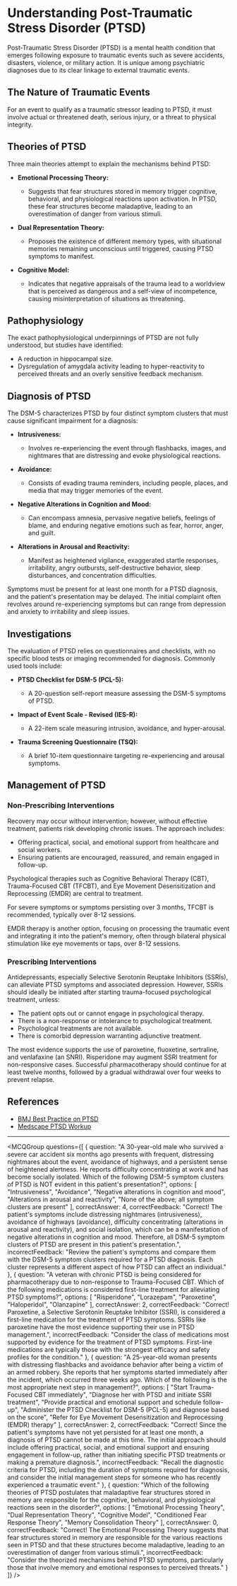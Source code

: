 
# Understanding Post-Traumatic Stress Disorder (PTSD)

Post-Traumatic Stress Disorder (PTSD) is a mental health condition that emerges following exposure to traumatic events such as severe accidents, disasters, violence, or military action. It is unique among psychiatric diagnoses due to its clear linkage to external traumatic events.

## The Nature of Traumatic Events

For an event to qualify as a traumatic stressor leading to PTSD, it must involve actual or threatened death, serious injury, or a threat to physical integrity.

## Theories of PTSD

Three main theories attempt to explain the mechanisms behind PTSD:

- **Emotional Processing Theory:** 
  - Suggests that fear structures stored in memory trigger cognitive, behavioral, and physiological reactions upon activation. In PTSD, these fear structures become maladaptive, leading to an overestimation of danger from various stimuli.

- **Dual Representation Theory:**
  - Proposes the existence of different memory types, with situational memories remaining unconscious until triggered, causing PTSD symptoms to manifest.

- **Cognitive Model:**
  - Indicates that negative appraisals of the trauma lead to a worldview that is perceived as dangerous and a self-view of incompetence, causing misinterpretation of situations as threatening.

## Pathophysiology

The exact pathophysiological underpinnings of PTSD are not fully understood, but studies have identified:

- A reduction in hippocampal size.
- Dysregulation of amygdala activity leading to hyper-reactivity to perceived threats and an overly sensitive feedback mechanism.

## Diagnosis of PTSD

The DSM-5 characterizes PTSD by four distinct symptom clusters that must cause significant impairment for a diagnosis:

- **Intrusiveness:**
  - Involves re-experiencing the event through flashbacks, images, and nightmares that are distressing and evoke physiological reactions.

- **Avoidance:**
  - Consists of evading trauma reminders, including people, places, and media that may trigger memories of the event.

- **Negative Alterations in Cognition and Mood:**
  - Can encompass amnesia, pervasive negative beliefs, feelings of blame, and enduring negative emotions such as fear, horror, anger, and guilt.

- **Alterations in Arousal and Reactivity:**
  - Manifest as heightened vigilance, exaggerated startle responses, irritability, angry outbursts, self-destructive behavior, sleep disturbances, and concentration difficulties.

Symptoms must be present for at least one month for a PTSD diagnosis, and the patient's presentation may be delayed. The initial complaint often revolves around re-experiencing symptoms but can range from depression and anxiety to irritability and sleep issues.

## Investigations

The evaluation of PTSD relies on questionnaires and checklists, with no specific blood tests or imaging recommended for diagnosis. Commonly used tools include:

- **PTSD Checklist for DSM-5 (PCL-5):**
  - A 20-question self-report measure assessing the DSM-5 symptoms of PTSD.

- **Impact of Event Scale - Revised (IES-R):**
  - A 22-item scale measuring intrusion, avoidance, and hyper-arousal.

- **Trauma Screening Questionnaire (TSQ):**
  - A brief 10-item questionnaire targeting re-experiencing and arousal symptoms.

## Management of PTSD

### Non-Prescribing Interventions

Recovery may occur without intervention; however, without effective treatment, patients risk developing chronic issues. The approach includes:

- Offering practical, social, and emotional support from healthcare and social workers.
- Ensuring patients are encouraged, reassured, and remain engaged in follow-up.

Psychological therapies such as Cognitive Behavioral Therapy (CBT), Trauma-Focused CBT (TFCBT), and Eye Movement Desensitization and Reprocessing (EMDR) are central to treatment.

For severe symptoms or symptoms persisting over 3 months, TFCBT is recommended, typically over 8-12 sessions.

EMDR therapy is another option, focusing on processing the traumatic event and integrating it into the patient's memory, often through bilateral physical stimulation like eye movements or taps, over 8-12 sessions.

### Prescribing Interventions

Antidepressants, especially Selective Serotonin Reuptake Inhibitors (SSRIs), can alleviate PTSD symptoms and associated depression. However, SSRIs should ideally be initiated after starting trauma-focused psychological treatment, unless:

- The patient opts out or cannot engage in psychological therapy.
- There is a non-response or intolerance to psychological treatment.
- Psychological treatments are not available.
- There is comorbid depression warranting adjunctive treatment.

The most evidence supports the use of paroxetine, fluoxetine, sertraline, and venlafaxine (an SNRI). Risperidone may augment SSRI treatment for non-responsive cases. Successful pharmacotherapy should continue for at least twelve months, followed by a gradual withdrawal over four weeks to prevent relapse.

## References

- [BMJ Best Practice on PTSD](https://bestpractice.bmj.com/topics/en-gb/430?q=Post-traumatic%20stress%20disorder&c=suggested)
- [Medscape PTSD Workup](https://emedicine.medscape.com/article/288154-workup#c1)

---

<MCQGroup questions={[
  {
    question: "A 30-year-old male who survived a severe car accident six months ago presents with frequent, distressing nightmares about the event, avoidance of highways, and a persistent sense of heightened alertness. He reports difficulty concentrating at work and has become socially isolated. Which of the following DSM-5 symptom clusters of PTSD is NOT evident in this patient's presentation?",
    options: [
      "Intrusiveness",
      "Avoidance",
      "Negative alterations in cognition and mood",
      "Alterations in arousal and reactivity",
      "None of the above; all symptom clusters are present"
    ],
    correctAnswer: 4,
    correctFeedback: "Correct! The patient's symptoms include distressing nightmares (intrusiveness), avoidance of highways (avoidance), difficulty concentrating (alterations in arousal and reactivity), and social isolation, which can be a manifestation of negative alterations in cognition and mood. Therefore, all DSM-5 symptom clusters of PTSD are present in this patient's presentation.",
    incorrectFeedback: "Review the patient's symptoms and compare them with the DSM-5 symptom clusters required for a PTSD diagnosis. Each cluster represents a different aspect of how PTSD can affect an individual."
  },
  {
    question: "A veteran with chronic PTSD is being considered for pharmacotherapy due to non-response to Trauma-Focused CBT. Which of the following medications is considered first-line treatment for alleviating PTSD symptoms?",
    options: [
      "Risperidone",
      "Lorazepam",
      "Paroxetine",
      "Haloperidol",
      "Olanzapine"
    ],
    correctAnswer: 2,
    correctFeedback: "Correct! Paroxetine, a Selective Serotonin Reuptake Inhibitor (SSRI), is considered a first-line medication for the treatment of PTSD symptoms. SSRIs like paroxetine have the most evidence supporting their use in PTSD management.",
    incorrectFeedback: "Consider the class of medications most supported by evidence for the treatment of PTSD symptoms. First-line medications are typically those with the strongest efficacy and safety profiles for the condition."
  },
  {
    question: "A 25-year-old woman presents with distressing flashbacks and avoidance behavior after being a victim of an armed robbery. She reports that her symptoms started immediately after the incident, which occurred three weeks ago. Which of the following is the most appropriate next step in management?",
    options: [
      "Start Trauma-Focused CBT immediately",
      "Diagnose her with PTSD and initiate SSRI treatment",
      "Provide practical and emotional support and schedule follow-up",
      "Administer the PTSD Checklist for DSM-5 (PCL-5) and diagnose based on the score",
      "Refer for Eye Movement Desensitization and Reprocessing (EMDR) therapy"
    ],
    correctAnswer: 2,
    correctFeedback: "Correct! Since the patient's symptoms have not yet persisted for at least one month, a diagnosis of PTSD cannot be made at this time. The initial approach should include offering practical, social, and emotional support and ensuring engagement in follow-up, rather than initiating specific PTSD treatments or making a premature diagnosis.",
    incorrectFeedback: "Recall the diagnostic criteria for PTSD, including the duration of symptoms required for diagnosis, and consider the initial management steps for someone who has recently experienced a traumatic event."
  },
  {
    question: "Which of the following theories of PTSD postulates that maladaptive fear structures stored in memory are responsible for the cognitive, behavioral, and physiological reactions seen in the disorder?",
    options: [
      "Emotional Processing Theory",
      "Dual Representation Theory",
      "Cognitive Model",
      "Conditioned Fear Response Theory",
      "Memory Consolidation Theory"
    ],
    correctAnswer: 0,
    correctFeedback: "Correct! The Emotional Processing Theory suggests that fear structures stored in memory are responsible for the various reactions seen in PTSD and that these structures become maladaptive, leading to an overestimation of danger from various stimuli.",
    incorrectFeedback: "Consider the theorized mechanisms behind PTSD symptoms, particularly those that involve memory and emotional responses to perceived threats."
  }
]} />